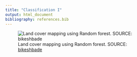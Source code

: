 ```yaml
---
title: "Classification I"
output: html_document
bibliography: references.bib
---
```


![Land cover mapping using Random forest. SOURCE: [bikeshbade](https://bikeshbade.com.np/tutorials/Detail/?title=Supervised%20Classification%20in%20GEE&code=20)](images/rf.jpg){fig-align="center"}
